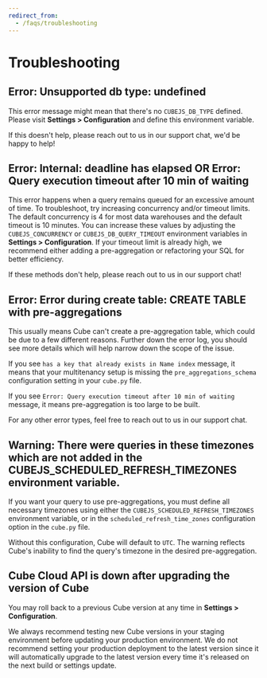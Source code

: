 ```yaml
---
redirect_from:
  - /faqs/troubleshooting
---
```


# Troubleshooting

## Error: Unsupported db type: undefined

This error message might mean that there's no `CUBEJS_DB_TYPE` defined. Please
visit **Settings > Configuration** and define this environment variable.

If this doesn't help, please reach out to us in our support chat, we'd be happy
to help!

## Error: Internal: deadline has elapsed OR Error: Query execution timeout after 10 min of waiting

This error happens when a query remains queued for an excessive amount of time.
To troubleshoot, try increasing concurrency and/or timeout limits. The default
concurrency is 4 for most data warehouses and the default timeout is 10 minutes.
You can increase these values by adjusting the `CUBEJS_CONCURRENCY` or
`CUBEJS_DB_QUERY_TIMEOUT` environment variables in **Settings > Configuration**. If
your timeout limit is already high, we recommend either adding a pre-aggregation
or refactoring your SQL for better efficiency.

If these methods don't help, please reach out to us in our support chat!

## Error: Error during create table: CREATE TABLE with pre-aggregations

This usually means Cube can't create a pre-aggregation table, which could be due
to a few different reasons. Further down the error log, you should see more
details which will help narrow down the scope of the issue.

If you see `has a key that already exists in Name index` message, it means that your
multitenancy setup is missing the `pre_aggregations_schema` configuration setting in your `cube.py` file. 

If you see `Error: Query execution timeout after 10 min of waiting` message, it means pre-aggregation is too large to be built.

For any other error types, feel free to reach out to us in our support chat.

## Warning: There were queries in these timezones which are not added in the CUBEJS_SCHEDULED_REFRESH_TIMEZONES environment variable.

If you want your query to use pre-aggregations, you must define all necessary
timezones using either the `CUBEJS_SCHEDULED_REFRESH_TIMEZONES` environment
variable, or in the `scheduled_refresh_time_zones` configuration option in the `cube.py` file.

Without this configuration, Cube will default to `UTC`. The warning reflects
Cube's inability to find the query's timezone in the desired pre-aggregation.

## Cube Cloud API is down after upgrading the version of Cube

You may roll back to a previous Cube version at any time in **Settings >
Configuration**.

We always recommend testing new Cube versions in your staging environment before
updating your production environment. We do not recommend setting your
production deployment to the latest version since it will automatically upgrade
to the latest version every time it's released on the next build or settings
update.

[ref-caching-using-preaggs-export-bucket]:
  /product/caching/using-pre-aggregations#pre-aggregation-build-strategies-export-bucket

